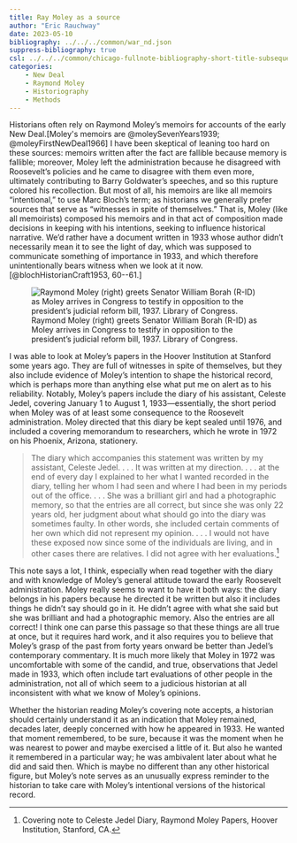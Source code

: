 ```yaml
---
title: Ray Moley as a source
author: "Eric Rauchway"
date: 2023-05-10
bibliography: ../../../common/war_nd.json
suppress-bibliography: true
csl: ../../../common/chicago-fullnote-bibliography-short-title-subsequent.csl
categories:
    - New Deal
    - Raymond Moley
    - Historiography
    - Methods
---
```


Historians often rely on Raymond Moley's memoirs for accounts of the early New Deal.[Moley's memoirs are @moleySevenYears1939; @moleyFirstNewDeal1966] I have been skeptical of leaning too hard on these sources: memoirs written after the fact are fallible because memory is fallible; moreover, Moley left the administration because he disagreed with Roosevelt's policies and he came to disagree with them even more, ultimately contributing to Barry Goldwater's speeches, and so this rupture colored his recollection. But most of all, his memoirs are like all memoirs "intentional," to use Marc Bloch's term; as historians we generally prefer sources that serve as "witnesses in spite of themselves." That is, Moley (like all memoirists) composed his memoirs and in that act of composition made decisions in keeping with his intentions, seeking to influence historical narrative. We'd rather have a document written in 1933 whose author didn't necessarily mean it to see the light of day, which was supposed to communicate something of importance in 1933, and which therefore unintentionally bears witness when we look at it now.[@blochHistorianCraft1953, 60--61.]

![Raymond Moley (right) greets Senator William Borah (R-ID) as Moley arrives in Congress to testify in opposition to the president's judicial reform bill, 1937. Library of Congress.](moley.jpg)

[//]: https://www.loc.gov/item/2016871424/

I was able to look at Moley's papers in the Hoover Institution at Stanford some years ago. They are full of witnesses in spite of themselves, but they also include evidence of Moley's intention to shape the historical record, which is perhaps more than anything else what put me on alert as to his reliability. Notably, Moley's papers include the diary of his assistant, Celeste Jedel, covering January 1 to August 1, 1933---essentially, the short period when Moley was of at least some consequence to the Roosevelt administration. Moley directed that this diary be kept sealed until 1976, and included a covering memorandum to researchers, which he wrote in 1972 on his Phoenix, Arizona, stationery.

> The diary which accompanies this statement was written by my assistant, Celeste Jedel. . . . It was written at my direction. . . . at the end of every day I explained to her what I wanted recorded in the diary, telling her whom I had seen and where I had been in my periods out of the office. . . . She was a brilliant girl and had a photographic memory, so that the entries are all correct, but since she was only 22 years old, her judgment about what should go into the diary was sometimes faulty. In other words, she included certain comments of her own which did not represent my opinion. . . . I would not have these exposed now since some of the individuals are living, and in other cases there are relatives. I did not agree with her evaluations.[^2]

This note says a lot, I think, especially when read together with the diary and with knowledge of Moley's general attitude toward the early Roosevelt administration. Moley really seems to want to have it both ways: the diary belongs in his papers because he directed it be written but also it includes things he didn't say should go in it. He didn't agree with what she said but she was brilliant and had a photographic memory. Also the entries are all correct! I think one can parse this passage so that these things are all true at once, but it requires hard work, and it also requires you to believe that Moley's grasp of the past from forty years onward be better than Jedel's contemporary commentary. It is much more likely that Moley in 1972 was uncomfortable with some of the candid, and true, observations that Jedel made in 1933, which often include tart evaluations of other people in the administration, not all of which seem to a judicious historian at all inconsistent with what we know of Moley's opinions. 

Whether the historian reading Moley's covering note accepts, a historian should certainly understand it as an indication that Moley remained, decades later, deeply concerned with how he appeared in 1933. He wanted that moment remembered, to be sure, because it was the moment when he was nearest to power and maybe exercised a little of it. But also he wanted it remembered in a particular way; he was ambivalent later about what he did and said then. Which is maybe no different than any other historical figure, but Moley's note serves as an unusually express reminder to the historian to take care with Moley's intentional versions of the historical record.

[^2]: Covering note to Celeste Jedel Diary, Raymond Moley Papers, Hoover Institution, Stanford, CA. 
